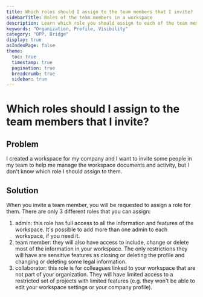 ```yaml
---
title: Which roles should I assign to the team members that I invite?
sidebarTitle: Roles of the team members in a workspace
description: Learn which role you should assign to each of the team members you invite to join your company's workspace.
keywords: "Organization, Profile, Visibility"
category: "OPP, Bridge"
display: true
asIndexPage: false
theme: 
  toc: true
  timestamp: true
  pagination: true
  breadcrumb: true
  sidebar: true
---
```


# Which roles should I assign to the team members that I invite?

## Problem

I created a workspace for my company and I want to invite some people in my team to help me manage the workspace documents and activity, but I don't know which role I should assign to them.

## Solution

When you invite a team member, you will be requested to assign a role for them. There are only 3 different roles that you can assign:  

1. admin: this role has full access to all the information and features of the workspace. It's possible to add more than one admin to each workspace, if you need it.  
2. team member: they will also have access to include, change or delete most of the information in your workspace. The only restrictions they will have are sensitive features as closing or deleting the profile and changing or deleting some legal information.  
3. collaborator: this role is for colleagues linked to your workspace that are not part of your organization. They will have limited access to a restricted set of projects with limited features (e.g. they won't be able to edit your workspace settings or your company profile).  
